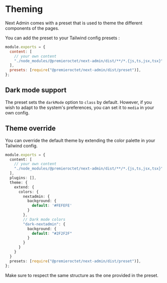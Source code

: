 # Theming

Next Admin comes with a preset that is used to theme the different components of the pages.

You can add the preset to your Tailwind config presets :

```js
module.exports = {
  content: [
    // your own content
    "./node_modules/@premieroctet/next-admin/dist/**/*.{js,ts,jsx,tsx}",
  ],
  presets: [require("@premieroctet/next-admin/dist/preset")],
};
```

## Dark mode support

The preset sets the `darkMode` option to `class` by default. However, if you wish to adapt to the system's preferences, you can set it to `media` in your own config.

## Theme override

You can override the default theme by extending the color palette in your Tailwind config.

```typescript
module.exports = {
  content: [
    // your own content
    "./node_modules/@premieroctet/next-admin/dist/**/*.{js,ts,jsx,tsx}",
  ],
  plugins: [],
  theme: {
    extend: {
      colors: {
        nextadmin: {
          background: {
            default: '#FEFEFE'
          }
        },
        // Dark mode colors
        "dark-nextadmin": {
          background: {
            default: "#2F2F2F"
          }
        }
      }
    }
  }
  presets: [require("@premieroctet/next-admin/dist/preset")],
};
```

Make sure to respect the same structure as the one provided in the preset.
